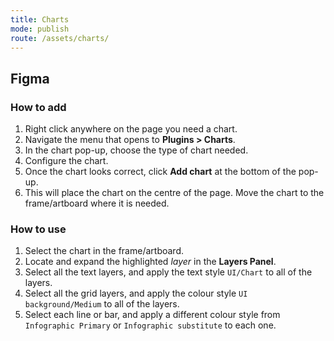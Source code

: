 ```yaml
---
title: Charts
mode: publish
route: /assets/charts/
---
```


## Figma

### How to add

1. Right click anywhere on the page you need a chart.
2. Navigate the menu that opens to **Plugins > Charts**.
3. In the chart pop-up, choose the type of chart needed.
4. Configure the chart.
5. Once the chart looks correct, click **Add chart** at the bottom of the pop-up.
6. This will place the chart on the centre of the page. Move the chart to the frame/artboard where it is needed.

### How to use

1. Select the chart in the frame/artboard.
2. Locate and expand the highlighted _layer_ in the **Layers Panel**.
3. Select all the text layers, and apply the text style `UI/Chart` to all of the layers.
4. Select all the grid layers, and apply the colour style `UI background/Medium` to all of the layers.
5. Select each line or bar, and apply a different colour style from `Infographic Primary` or `Infographic substitute` to each one.
